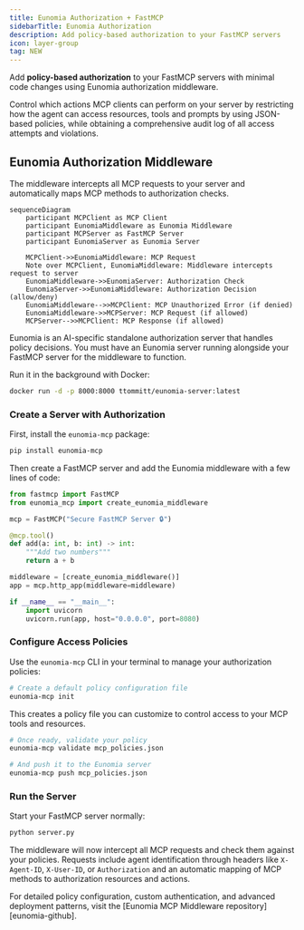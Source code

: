 ```yaml
---
title: Eunomia Authorization + FastMCP
sidebarTitle: Eunomia Authorization
description: Add policy-based authorization to your FastMCP servers
icon: layer-group
tag: NEW
---
```


Add **policy-based authorization** to your FastMCP servers with minimal code changes using Eunomia authorization middleware.

Control which actions MCP clients can perform on your server by restricting how the agent can access resources, tools and prompts by using JSON-based policies, while obtaining a comprehensive audit log of all access attempts and violations.

## Eunomia Authorization Middleware

The middleware intercepts all MCP requests to your server and automatically maps MCP methods to authorization checks.

```mermaid
sequenceDiagram
    participant MCPClient as MCP Client
    participant EunomiaMiddleware as Eunomia Middleware
    participant MCPServer as FastMCP Server
    participant EunomiaServer as Eunomia Server

    MCPClient->>EunomiaMiddleware: MCP Request
    Note over MCPClient, EunomiaMiddleware: Middleware intercepts request to server
    EunomiaMiddleware->>EunomiaServer: Authorization Check
    EunomiaServer->>EunomiaMiddleware: Authorization Decision (allow/deny)
    EunomiaMiddleware-->>MCPClient: MCP Unauthorized Error (if denied)
    EunomiaMiddleware->>MCPServer: MCP Request (if allowed)
    MCPServer-->>MCPClient: MCP Response (if allowed)
```

<Note>
Eunomia is an AI-specific standalone authorization server that handles policy decisions. You must have an Eunomia server running alongside your FastMCP server for the middleware to function.

Run it in the background with Docker:

```bash
docker run -d -p 8000:8000 ttommitt/eunomia-server:latest
```

</Note>

### Create a Server with Authorization

First, install the `eunomia-mcp` package:

```bash
pip install eunomia-mcp
```

Then create a FastMCP server and add the Eunomia middleware with a few lines of code:

```python server.py
from fastmcp import FastMCP
from eunomia_mcp import create_eunomia_middleware

mcp = FastMCP("Secure FastMCP Server 🔒")

@mcp.tool()
def add(a: int, b: int) -> int:
    """Add two numbers"""
    return a + b

middleware = [create_eunomia_middleware()]
app = mcp.http_app(middleware=middleware)

if __name__ == "__main__":
    import uvicorn
    uvicorn.run(app, host="0.0.0.0", port=8080)
```

### Configure Access Policies

Use the `eunomia-mcp` CLI in your terminal to manage your authorization policies:

```bash
# Create a default policy configuration file
eunomia-mcp init
```

This creates a policy file you can customize to control access to your MCP tools and resources.

```bash
# Once ready, validate your policy
eunomia-mcp validate mcp_policies.json

# And push it to the Eunomia server
eunomia-mcp push mcp_policies.json
```

### Run the Server

Start your FastMCP server normally:

```bash
python server.py
```

The middleware will now intercept all MCP requests and check them against your policies. Requests include agent identification through headers like `X-Agent-ID`, `X-User-ID`, or `Authorization` and an automatic mapping of MCP methods to authorization resources and actions.

<Tip>
  For detailed policy configuration, custom authentication, and advanced
  deployment patterns, visit the [Eunomia MCP Middleware
  repository][eunomia-github].
</Tip>

[eunomia-github]: https://github.com/whataboutyou-ai/eunomia/tree/main/pkgs/extensions/mcp
